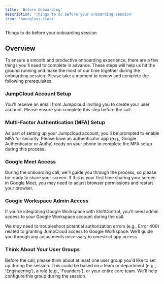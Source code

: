 ```yaml
---
title: 'Before Onboarding'
description: 'Things to do before your onboarding session'
icon: 'hourglass-clock'
---
```



<p style={{fontSize: "large"}}>Things to do before your onboarding session</p>

## Overview

<Admonition type="info" title="Prerequesites">
  To ensure a smooth and productive onboarding experience, there are a few things you'll need to complete in advance. These steps will help us hit the ground running and make the most of our time together during the onboarding session. Please take a moment to review and complete the following prerequisites.
</Admonition>

### JumpCloud Account Setup

You'll receive an email from Jumpcloud inviting you to create your user account. Please ensure you complete this step before the call.

### Multi-Factor Authentication (MFA) Setup

As part of setting up your Jumpcloud account, you'll be prompted to enable MFA for security. Please have an authenticator app (e.g., Google Authenticator or Authy) ready on your phone to complete the MFA setup during this process.

### Google Meet Access

During the onboarding call, we'll guide you through the process, so please be ready to share your screen. If this is your first time sharing your screen in Google Meet, you may need to adjust browser permissions and restart your browser.

### Google Workspace Admin Access

If you're integrating Google Workspace with ShiftControl, you'll need admin access to your Google Workspace account during the call.

We *may* need to troubleshoot potential authorization errors (e.g., Error 400) related to granting JumpCloud access to Google Workspace. We'll guide you through any adjustments necessary to unrestrict app access.

### Think About Your User Groups
Before the call, please think about at least one user group you'd like to set up during the session. This could be based on a team or department (e.g., 'Engineering'), a role (e.g., 'Founders'), or your entire core team. We'll help configure this group during the session.

